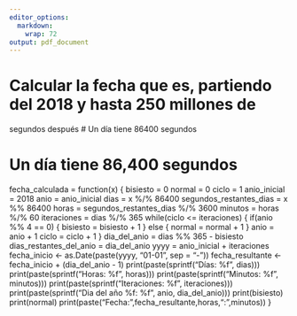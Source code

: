 ```yaml
---
editor_options:
  markdown:
    wrap: 72
output: pdf_document
---
```


# Calcular la fecha que es, partiendo del 2018 y hasta 250 millones de
segundos después \# Un día tiene 86400 segundos

# Un día tiene 86,400 segundos
fecha_calculada = function(x)
{ 
  bisiesto = 0
  normal = 0
  ciclo = 1
  anio_inicial = 2018
  anio = anio_inicial
  dias = x %/% 86400
  segundos_restantes_dias = x %% 86400
  horas = segundos_restantes_dias %/% 3600
  minutos = horas %/% 60
  iteraciones = dias %/% 365
  while(ciclo <= iteraciones)
  {
    if(anio %% 4 == 0)
    {
      bisiesto = bisiesto + 1
    }
    else
    {
      normal = normal + 1
    }
    anio = anio + 1
    ciclo = ciclo + 1
  }
  dia_del_anio = dias %% 365 - bisiesto
  dias_restantes_del_anio = dia_del_anio
  yyyy = anio_inicial + iteraciones
  fecha_inicio <- as.Date(paste(yyyy, "01-01", sep = "-"))
  fecha_resultante <- fecha_inicio + (dia_del_anio - 1)
  print(paste(sprintf("Días: %f", dias)))
  print(paste(sprintf("Horas: %f", horas)))
  print(paste(sprintf("Minutos: %f", minutos)))
  print(paste(sprintf("Iteraciones: %f", iteraciones)))
  print(paste(sprintf("Dia del año %f: %f", anio, dia_del_anio)))
  print(bisiesto)
  print(normal)
  print(paste("Fecha:",fecha_resultante,horas,":",minutos))
}

